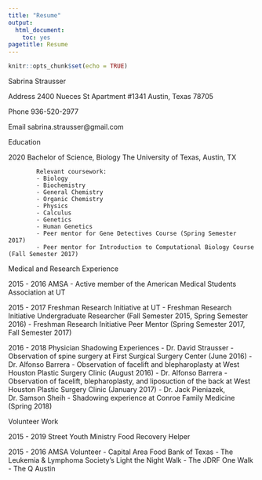 ```yaml
---
title: "Resume"
output:
  html_document:
    toc: yes
pagetitle: Resume
---
```


```r
knitr::opts_chunk$set(echo = TRUE)
```

Sabrina Strausser

Address  2400 Nueces St
	       Apartment #1341
	       Austin, Texas
	       78705

Phone  936-520-2977

Email  sabrina.strausser@gmail.com 

Education

2020			Bachelor of Science, Biology
			The University of Texas, Austin, TX

			Relevant coursework:
			- Biology
			- Biochemistry
			- General Chemistry 	
			- Organic Chemistry
			- Physics
			- Calculus
			- Genetics
			- Human Genetics 
			- Peer mentor for Gene Detectives Course (Spring Semester 2017)
			- Peer mentor for Introduction to Computational Biology Course (Fall Semester 2017)		

Medical and Research Experience

2015 - 2016 		AMSA
			- Active member of the American Medical Students Association at UT

2015 - 2017		Freshman Research Initiative at UT
			- Freshman Research Initiative Undergraduate Researcher (Fall Semester 					  2015, Spring Semester 2016)
			- Freshman Research Initiative Peer Mentor (Spring Semester 2017, Fall Semester 2017)

2016 - 2018		Physician Shadowing Experiences
			- Dr. David Strausser - Observation of spine surgery at First Surgical 					  Surgery Center (June 2016)
			- Dr. Alfonso Barrera - Observation of facelift and blepharoplasty at West 					   Houston Plastic Surgery Clinic (August 2016)
			- Dr. Alfonso Barrera - Observation of facelift, blepharoplasty, and 						   liposuction of the back at West Houston Plastic Surgery Clinic (January 					   2017)
			- Dr. Jack Pieniazek, Dr. Samson Sheih - Shadowing experience at Conroe 			   Family Medicine (Spring 2018)

Volunteer Work

2015 - 2019		Street Youth Ministry Food Recovery Helper 	

2015 - 2016		AMSA Volunteer
			- Capital Area Food Bank of Texas
			- The Leukemia & Lymphoma Society’s Light the Night Walk
			- The JDRF One Walk
			- The Q Austin